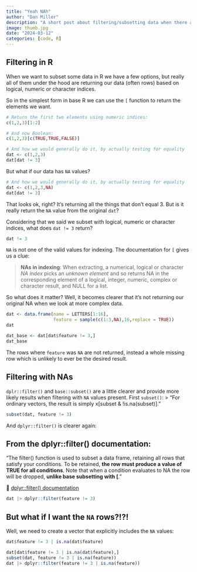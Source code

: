 ```yaml
---
title: "Yeah NAh"
author: "Dan Miller"
description: "A short post about filtering/subsetting data when there are NA values in R"
image: thumb.jpg
date: "2024-03-12"
categories: [code, R]
---
```



## Filtering in R

When we want to subset some data in R we have a few options, but really all of them under the hood are returning our data (often rows) based on logical, numeric or character indices.

So in the simplest form in base R we can use the ``[`` function to return the elements we want.

```r
# Return the first two elements using numeric indices:
c(1,2,3)[1:2]
```
```r
# And now Boolean:
c(1,2,3)[c(TRUE,TRUE,FALSE)]
```
```r
# And how we would generally do it, by actually testing for equality
dat <- c(1,2,3)
dat[dat != 3]
```
But what if our data has `NA` values?
```r
# And how we would generally do it, by actually testing for equality
dat <- c(1,2,3,NA)
dat[dat != 3]
```
That looks ok, right? It's returning all the things that don't equal 3. But is it really return the `NA` value from the original `dat`? 

Considering that we said we subset with logical, numeric or character indices, what does `dat != 3` return?
```r
dat != 3
```
`NA` is not one of the valid values for indexing. The documentation for `[` gives us a clue:

> **NAs in indexing**:
> When extracting, a numerical, logical or character *NA index* picks an *unknown element* and so returns NA in the corresponding element of a logical, integer, numeric, complex or character result, and NULL for a list. 

So what does it matter? Well, it becomes clearer that it's not returning our original NA when we look at more complex data.
```r
dat <- data.frame(name = LETTERS[1:16], 
                  feature = sample(c(1:3,NA),16,replace = TRUE))
dat
```
```r
dat_base <- dat[dat$feature != 3,]
dat_base
```
The rows where `feature` was `NA` are not returned, instead a whole missing row which is unlikely to ever be the desired result.

## Filtering with NAs

`dplr::filter()` and `base::subset()` are a little clearer and provide more likely results when filtering with `NA` values present. First `subset()`:
> "For ordinary vectors, the result is simply x[subset & !is.na(subset)]."

```r
subset(dat, feature != 3)
```
And `dplyr::filter()` is clearer again:

::: {.callout-tip}
## From the dplyr::filter() documentation:

"The filter() function is used to subset a data frame, retaining all rows that satisfy your conditions. To be retained, **the row must produce a value of TRUE for all conditions**. Note that when a condition evaluates to NA the row will be dropped, **unlike base subsetting with [**."

👀 [dplyr::filter() documentation](https://dplyr.tidyverse.org/reference/filter.html)
:::

```r
dat |> dplyr::filter(feature != 3)
```

## But what if I want the `NA` rows?!?!

Well, we need to create a vector that explicitly includes the `NA` values:
```r
dat$feature != 3 | is.na(dat$feature)
```
```r
dat[dat$feature != 3 | is.na(dat$feature),]
subset(dat, feature != 3 | is.na(feature))
dat |> dplyr::filter(feature != 3 | is.na(feature))
```
